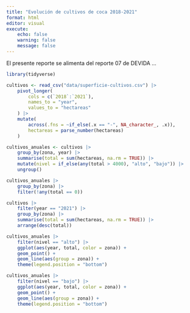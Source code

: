 ```yaml
---
title: "Evolución de cultivos de coca 2018-2021"
format: html
editor: visual
execute:
    echo: false
    warning: false
    message: false
---
```


El presente reporte se alimenta del reporte 07 de DEVIDA ...

```r
library(tidyverse)

cultivos <- read_csv("data/superficie-cultivos.csv") |> 
    pivot_longer(
        cols = c(`2018`:`2021`), 
        names_to = "year", 
        values_to = "hectareas"
    ) |> 
    mutate(
        across(.fns = ~if_else(.x == "-", NA_character_, .x)),
        hectareas = parse_number(hectareas)
    )
```

```r
cultivos_anuales <- cultivos |> 
    group_by(zona, year) |> 
    summarise(total = sum(hectareas, na.rm = TRUE)) |> 
    mutate(nivel = if_else(any(total > 4000), "alto", "bajo")) |> 
    ungroup() 
```

```r
cultivos_anuales |> 
    group_by(zona) |> 
    filter(!any(total == 0))
```

```r
cultivos |> 
    filter(year == "2021") |> 
    group_by(zona) |> 
    summarise(total = sum(hectareas, na.rm = TRUE)) |> 
    arrange(desc(total))
```

```r
cultivos_anuales |> 
    filter(nivel == "alto") |> 
    ggplot(aes(year, total, color = zona)) +
    geom_point() +
    geom_line(aes(group = zona)) +
    theme(legend.position = "bottom")
```

```r
cultivos_anuales |> 
    filter(nivel == "bajo") |> 
    ggplot(aes(year, total, color = zona)) +
    geom_point() +
    geom_line(aes(group = zona)) +
    theme(legend.position = "bottom")
```

